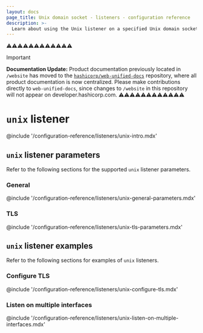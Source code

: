 ```yaml
---
layout: docs
page_title: Unix domain socket - listeners - configuration reference
description: >-
  Learn about using the Unix listener on a specified Unix domain socket, and view configurable parameters. View example Unix listener configurations.
---
```


⚠️⚠️⚠️⚠️⚠️⚠️⚠️⚠️⚠️⚠️⚠️⚠️
> [!IMPORTANT]  
> **Documentation Update:** Product documentation previously located in `/website` has moved to the [`hashicorp/web-unified-docs`](https://github.com/hashicorp/web-unified-docs) repository, where all product documentation is now centralized. Please make contributions directly to `web-unified-docs`, since changes to `/website` in this repository will not appear on developer.hashicorp.com.
⚠️⚠️⚠️⚠️⚠️⚠️⚠️⚠️⚠️⚠️⚠️⚠️

# `unix` listener

@include '/configuration-reference/listeners/unix-intro.mdx'

## `unix` listener parameters

Refer to the following sections for the supported `unix` listener parameters.

### General

@include '/configuration-reference/listeners/unix-general-parameters.mdx'

### TLS

@include '/configuration-reference/listeners/unix-tls-parameters.mdx'

<!-- Not enabled yet
### `telemetry` parameters

@include '/configuration-reference/listeners/unix-telemetry.mdx'

!-->

## `unix` listener examples

Refer to the following sections for examples of `unix` listeners.

### Configure TLS

@include '/configuration-reference/listeners/unix-configure-tls.mdx'

### Listen on multiple interfaces

@include '/configuration-reference/listeners/unix-listen-on-multiple-interfaces.mdx'

[golang-tls]: https://golang.org/src/crypto/tls/cipher_suites.go
[api-addr]: /boundary/docs/configuration#api_addr
[cluster-addr]: /boundary/docs/configuration#cluster_addr
